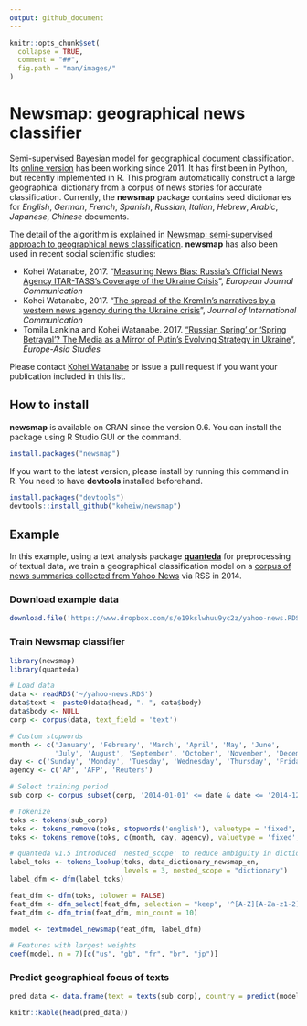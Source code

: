 ```yaml
---
output: github_document
---
```


```r
knitr::opts_chunk$set(
  collapse = TRUE,
  comment = "##",
  fig.path = "man/images/"
)
```

# Newsmap: geographical news classifier 

Semi-supervised Bayesian model for geographical document classification. Its [online version](http://newsmap.koheiw.net) has been working since 2011. It has first been in Python, but recently implemented in R. This program automatically construct a large geographical dictionary from a corpus of news stories for accurate classification. Currently, the **newsmap** package contains seed dictionaries for *English*, *German*, *French*, *Spanish*, *Russian*, *Italian*, *Hebrew*, *Arabic*, *Japanese*, *Chinese* documents.

The detail of the algorithm is explained in [Newsmap: semi-supervised approach to geographical news classification](http://www.tandfonline.com/eprint/dDeyUTBrhxBSSkHPn5uB/full). **newsmap** has also been used in recent social scientific studies:

* Kohei Watanabe, 2017. "[Measuring News Bias: Russia’s Official News Agency ITAR-TASS’s Coverage of the Ukraine Crisis](http://journals.sagepub.com/eprint/TBc9miIc89njZvY3gyAt/full)", *European Journal Communication*
* Kohei Watanabe, 2017. "[The spread of the Kremlin’s narratives by a western news agency during the Ukraine crisis](http://www.tandfonline.com/eprint/h2IHsz2YKce6uJeeCmcd/full)", *Journal of International Communication*
* Tomila Lankina and Kohei Watanabe. 2017. ["Russian Spring’ or ‘Spring Betrayal’? The Media as a Mirror of Putin’s Evolving Strategy in Ukraine](http://www.tandfonline.com/eprint/tWik7KDfsZv8C2KeNkI5/full)", *Europe-Asia Studies*

Please contact [Kohei Watanabe](https://github.com/koheiw) or issue a pull request if you want your publication included in this list. 

## How to install

**newsmap** is available on CRAN since the version 0.6. You can install the package using R Studio GUI or the command.

```r
install.packages("newsmap")
```

If you want to the latest version, please install by running this command in R. You need to have **devtools** installed beforehand.

```r
install.packages("devtools")
devtools::install_github("koheiw/newsmap")
```

## Example

In this example, using a text analysis package [**quanteda**](https://quanteda.io) for preprocessing of textual data, we train a geographical classification model on a [corpus of news summaries collected from Yahoo News](https://www.dropbox.com/s/e19kslwhuu9yc2z/yahoo-news.RDS?dl=1) via RSS in 2014.

### Download example data

```r
download.file('https://www.dropbox.com/s/e19kslwhuu9yc2z/yahoo-news.RDS?dl=1', '~/yahoo-news.RDS')
```

### Train Newsmap classifier

```r
library(newsmap)
library(quanteda)

# Load data
data <- readRDS('~/yahoo-news.RDS')
data$text <- paste0(data$head, ". ", data$body)
data$body <- NULL
corp <- corpus(data, text_field = 'text')

# Custom stopwords
month <- c('January', 'February', 'March', 'April', 'May', 'June',
           'July', 'August', 'September', 'October', 'November', 'December')
day <- c('Sunday', 'Monday', 'Tuesday', 'Wednesday', 'Thursday', 'Friday', 'Saturday')
agency <- c('AP', 'AFP', 'Reuters')

# Select training period
sub_corp <- corpus_subset(corp, '2014-01-01' <= date & date <= '2014-12-31')

# Tokenize
toks <- tokens(sub_corp)
toks <- tokens_remove(toks, stopwords('english'), valuetype = 'fixed', padding = TRUE)
toks <- tokens_remove(toks, c(month, day, agency), valuetype = 'fixed', padding = TRUE)

# quanteda v1.5 introduced 'nested_scope' to reduce ambiguity in dictionary lookup
label_toks <- tokens_lookup(toks, data_dictionary_newsmap_en, 
                            levels = 3, nested_scope = "dictionary")
label_dfm <- dfm(label_toks)

feat_dfm <- dfm(toks, tolower = FALSE)
feat_dfm <- dfm_select(feat_dfm, selection = "keep", '^[A-Z][A-Za-z1-2]+', valuetype = 'regex', case_insensitive = FALSE) # include only proper nouns to model
feat_dfm <- dfm_trim(feat_dfm, min_count = 10)

model <- textmodel_newsmap(feat_dfm, label_dfm)

# Features with largest weights
coef(model, n = 7)[c("us", "gb", "fr", "br", "jp")]
```

### Predict geographical focus of texts 

```r
pred_data <- data.frame(text = texts(sub_corp), country = predict(model))
```

```r
knitr::kable(head(pred_data))
```

